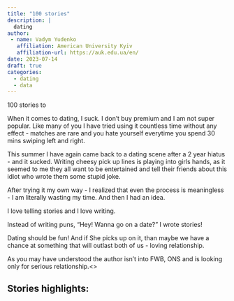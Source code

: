 ```yaml
---
title: "100 stories"
description: |
  dating
author: 
 - name: Vadym Yudenko
   affiliation: American University Kyiv
   affiliation-url: https://auk.edu.ua/en/
date: 2023-07-14
draft: true 
categories:
  - dating
  - data
---
```




100 stories to 



When it comes to dating, I suck. I don't buy premium and I am not super popular. 
Like many of you I have tried using it countless time without any effect - matches are rare and you hate yourself everytime you spend 30 mins swiping left and right. 

This summer I have again came back to a dating scene after a 2 year hiatus - and it sucked. Writing cheesy pick up lines is playing into girls hands, as it seemed to me they all want to be entertained and tell their friends about this idiot who wrote them some stupid joke. 

After trying it my own way - I realized that even the process is meaningless - I am literally wasting my time. And then I had an idea.



I love telling stories and I love writing. 

Instead of writing puns, "Hey! Wanna go on a date?" I wrote stories! 


Dating should be fun! And if She picks up on it, than maybe we have a chance at something that will outlast both of us - loving relationship.


<aside>As you may have understood the author isn't into FWB, ONS and is looking only for serious relationship.<\aside>

# Stories highlights:
















